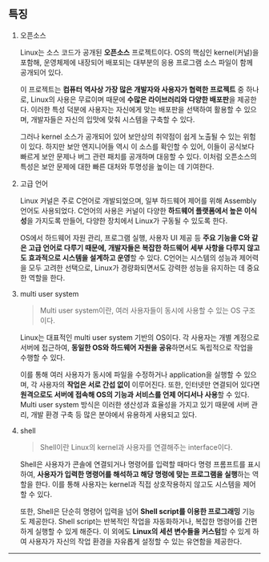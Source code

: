## 특징

1. 오픈소스

   Linux는 소스 코드가 공개된 **오픈소스** 프로젝트이다. OS의 핵심인 kernel(커널)을 포함해, 운영체제에 내장되어 배포되는 대부분의 응용 프로그램 소스 파일이 함께 공개되어 있다.

   이 프로젝트는 **컴퓨터 역사상 가장 많은 개발자와 사용자가 협력한 프로젝트** 중 하나로, Linux의 사용은 무료이며 때문에 **수많은 라이브러리와 다양한 배포판**을 제공한다. 이러한 특성 덕분에 사용자는 자신에게 맞는 배포판을 선택하여 활용할 수 있으며, 개발자들은 자신의 입맛에 맞춰 시스템을 구축할 수 있다.

   그러나 kernel 소스가 공개되어 있어 보안상의 취약점이 쉽게 노출될 수 있는 위험이 있다. 하지만 보안 엔지니어들 역시 이 소스를 확인할 수 있어, 이들이 공식보다 빠르게 보안 문제나 버그 관련 패치를 공개하며 대응할 수 있다. 이처럼 오픈소스의 특성은 보안 문제에 대한 빠른 대처와 투명성을 높이는 데 기여한다.

2. 고급 언어

   Linux 커널은 주로 C언어로 개발되었으며, 일부 하드웨어 제어를 위해 Assembly언어도 사용되었다. C언어의 사용은 커널이 다양한 **하드웨어 플랫폼에서 높은 이식성**을 가지도록 만들어, 다양한 장치에서 Linux가 구동될 수 있도록 한다.

   OS에서 하드웨어 자원 관리, 프로그램 실행, 사용자 UI 제공 등 **주요 기능을 C와 같은 고급 언어로 다루기 때문에, 개발자들은 복잡한 하드웨어 세부 사항을 다루지 않고도 효과적으로 시스템을 설계하고 운영**할 수 있다. C언어는 시스템의 성능과 제어력을 모두 고려한 선택으로, Linux가 경량화되면서도 강력한 성능을 유지하는 데 중요한 역할을 한다.

3. multi user system

   > Multi user system이란, 여러 사용자들이 동시에 사용할 수 있는 OS 구조이다.

   Linux는 대표적인 multi user system 기반의 OS이다. 각 사용자는 개별 계정으로 서버에 접근하여, **동일한 OS와 하드웨어 자원을 공유**하면서도 독립적으로 작업을 수행할 수 있다.

   이를 통해 여러 사용자가 동시에 파일을 수정하거나 application을 실행할 수 있으며, 각 사용자의 **작업은 서로 간섭 없이** 이루어진다. 또한, 인터넷만 연결되어 있다면 **원격으로도 서버에 접속해 OS의 기능과 서비스를 언제 어디서나 사용**할 수 있다. Multi user system 방식은 이러한 생산성과 효율성을 가지고 있기 때문에 서버 관리, 개발 환경 구축 등 많은 분야에서 유용하게 사용되고 있다.

4. shell

   > Shell이란 Linux의 kernel과 사용자를 연결해주는 interface이다.

   Shell은 사용자가 콘솔에 연결되거나 명령어를 입력할 때마다 명령 프롬프트를 표시하여, **사용자가 입력한 명령어를 해석하고 해당 명령에 맞는 프로그램을 실행**하는 역할을 한다. 이를 통해 사용자는 kernel과 직접 상호작용하지 않고도 시스템을 제어할 수 있다.

   또한, Shell은 단순히 명령어 입력을 넘어 **Shell script를 이용한 프로그래밍** 기능도 제공한다. Shell script는 반복적인 작업을 자동화하거나, 복잡한 명령어를 간편하게 실행할 수 있게 해준다. 이 외에도 **Linux의 세션 변수들을 커스텀**할 수 있게 하여 사용자가 자신의 작업 환경을 자유롭게 설정할 수 있는 유연함을 제공한다.

---
